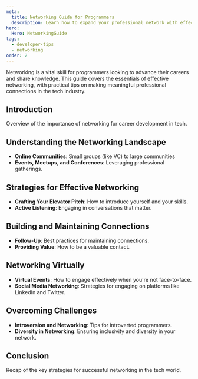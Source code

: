 ```yaml
---
meta:
  title: Networking Guide for Programmers
  description: Learn how to expand your professional network with effective strategies tailored for the tech industry.
hero:
  Hero: NetworkingGuide
tags:
  - developer-tips
  - networking
order: 2
---
```



<TextContainer background="light" showBackToTopLink={false}>

<LeadText>
Networking is a vital skill for programmers looking to advance their careers and share knowledge. This guide covers the essentials of effective networking, with practical tips on making meaningful professional connections in the tech industry.
</LeadText>

</TextContainer>

<TextContainer showBackToTopLink={false}>

## Introduction
Overview of the importance of networking for career development in tech.

## Understanding the Networking Landscape
- **Online Communities**: Small groups (like VC) to large communities
- **Events, Meetups, and Conferences**: Leveraging professional gatherings.

## Strategies for Effective Networking
- **Crafting Your Elevator Pitch**: How to introduce yourself and your skills.
- **Active Listening**: Engaging in conversations that matter.

## Building and Maintaining Connections
- **Follow-Up**: Best practices for maintaining connections.
- **Providing Value**: How to be a valuable contact.

## Networking Virtually
- **Virtual Events**: How to engage effectively when you're not face-to-face.
- **Social Media Networking**: Strategies for engaging on platforms like LinkedIn and Twitter.

## Overcoming Challenges
- **Introversion and Networking**: Tips for introverted programmers.
- **Diversity in Networking**: Ensuring inclusivity and diversity in your network.

## Conclusion
Recap of the key strategies for successful networking in the tech world.

</TextContainer>